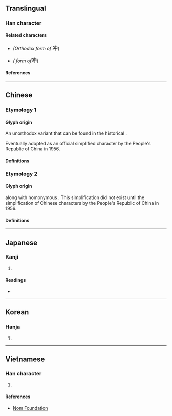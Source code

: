 {{also|沖|衝}}
{{character info/new}}
==Translingual==

===Han character===
{{Han char|rn=15|rad=冫|as=04|sn=6|four=35106|canj=IML|ids=⿰冫中}}

====Related characters====
* {{l|mul|[[沖]]}} ''(Orthodox form of'' <big>冲</big>)
* {{l|mul|[[衝]]}} ''({{w|Traditional Chinese}} form of ''<big>冲</big>)

====References====
{{Han ref|kx=0131.280|dkj=01616|dj=0294.190|hdz=10295.080|uh=51B2}}

----

==Chinese==

===Etymology 1===

====Glyph origin====
An unorthodox variant {{Han simp|沖|f=氵|t=冫|nocap=y}} that can be found in the historical {{w|Kangxi dictionary}}. <!-- See also: http://dict.variants.moe.edu.tw/variants/rbt/word_attribute.rbt?quote_code=QTAyMTUwLTAwMQ#32 -->

Eventually adopted as an official simplified character by the People's Republic of China in 1956.

====Definitions====
{{zh-see|沖|svt}} <!-- https://www.moedict.tw/冲 -->

===Etymology 2===

====Glyph origin====
{{Han simp|衝}} along with homonymous {{zh-l|沖*|chōng}}. This simplification did not exist until the simplification of Chinese characters by the People's Republic of China in 1956.

====Definitions====
{{zh-see|衝}}

----

==Japanese==

===Kanji===
{{ja-kanji|grade=|rs=冫04}}

# {{alt-form|lang=ja|沖||[[open sea]]; [[offing]]}} <!-- Note: Used as a noun in Japanese. Different usage compared to Chinese where it is used as a verb. -->

====Readings====
* {{ja-readings|on=[[ちゅう]] (chū)|kun=[[おき]] (oki), [[わく]] (waku)}}

----

==Korean==

===Hanja===
{{ko-hanja|hangeul=충|rv=chung|mr=ch'ung}}

# {{defn|lang=ko|sort=冫04}}

----

==Vietnamese==

===Han character===
{{vi-hantu|rs=冫04|[[trong]], [[xông]], [[xống]], [[xung]]}} <!-- Note: gdhn source in Nom Foundation may include readings of simplified Chinese characters -->

# {{defn|lang=vi|sort=冫04}}

====References====
* [http://nomfoundation.org/common/nom_details.php?codepoint=51B2 Nom Foundation]